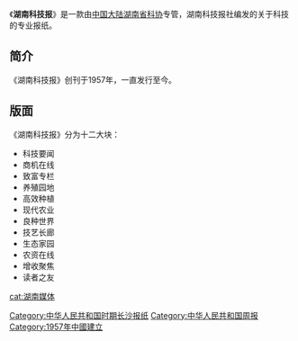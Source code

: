 {{Unreferenced|time=2021-01-25T07:07:03+00:00}}
{{Infobox Newspaper
| name                               = 湖南科技报
| image                              = Hunan Kejibao.JPG
| caption                            = 《湖南科技报》2012年3月6日版封面
| type <!-- 类型 -->                 = [[周报|周报]]
| format <!-- 版式 -->               = [[大报|大报]]
| owners  <!-- 拥有者 -->            = [[湖南省科协|湖南省科协]]
| publisher <!-- 出版商 -->          = [[湖南科技报社|湖南科技报社]]
| editor <!-- 编辑 -->               = [[傅仁斌|傅仁斌]]<br />[[彭应兵|彭应兵]]<br />[[袁志宏|袁志宏]]<br />[[吉应|吉应]]
| chiefeditor <!-- 主编 -->          = [[傅仁斌|傅仁斌]]
| assoceditor <!-- 副主编 -->        = [[吉应|吉应]]
| staff   <!-- 作者群 -->            = 
| foundation <!-- 创刊日 -->         = {{Start date|1957}}
| ceased publication <!-- 停刊日 --> = 
| political<!-- 政治立场 -->         = 
| language                           = [[简体中文|简体中文]]
| price                              = ￥2元
| headquarters                       = [[湖南省|湖南省]][[长沙市|长沙市]][[八一路|八一路]]53号
| circulation  <!-- 日发行量 -->     = 50万份
| ISSN                               = 
| CN                                 = 43-0034
| website                            = <!-- {{URL|www.example.com}} -->
}}
《'''湖南科技报'''》是一款由[[中国大陆|中国大陆]][[湖南省科协|湖南省科协]]专管，湖南科技报社编发的关于科技的专业报纸。

== 简介 ==
《湖南科技报》创刊于1957年，一直发行至今。

== 版面 ==
《湖南科技报》分为十二大块：
*科技要闻
*商机在线
*致富专栏
*养殖园地
*高效种植
*现代农业
*良种世界
*技艺长廊
*生态家园
*农资在线
*增收聚焦
*读者之友

{{newspaper-stub}}
[[Category:中华人民共和国时期长沙报纸|Category:中华人民共和国时期长沙报纸]]
[[Category:中华人民共和国周报|Category:中华人民共和国周报]]
[[Category:1957年中國建立|Category:1957年中國建立]]
[[cat:湖南媒体|cat:湖南媒体]]